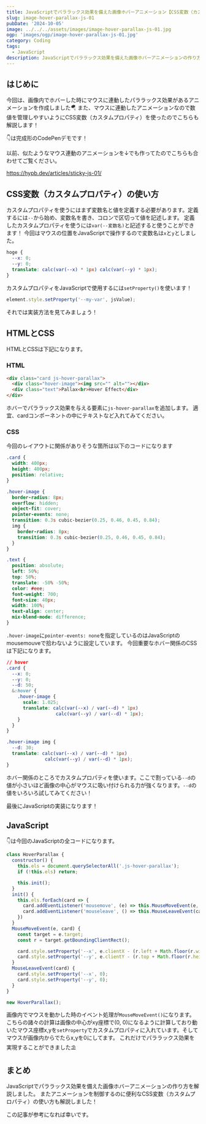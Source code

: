 ```yaml
---
title: JavaScriptでパララックス効果を備えた画像ホバーアニメーション【CSS変数（カスタムプロパティ）を使用】
slug: image-hover-parallax-js-01
pubDate: '2024-10-05'
image: ../../../assets/images/image-hover-parallax-js-01.jpg
ogp: 'images/ogp/image-hover-parallax-js-01.jpg'
category: Coding
tags:
  - JavaScript
description: JavaScriptでパララックス効果を備えた画像ホバーアニメーションの作り方を解説します。またアニメーションを制御するのに便利なCSS変数（カスタムプロパティ）の使い方も解説します。
---
```


## はじめに

今回は、画像内でホバーした時にマウスに連動したパララックス効果があるアニメーションを作成しました🪂
また、マウスに連動したアニメーションなので数値を管理しやすいようにCSS変数（カスタムプロパティ）を使ったのでこちらも解説します！

👇は完成形のCodePenデモです！
<CodePenEmbed penId="mdNPJje" title="Image Hover Parallax by JavaScript" />

以前、似たようなマウス連動のアニメーションを↓でも作ってたのでこちらも合わせてご覧ください。

https://hypb.dev/articles/sticky-js-01/

## CSS変数（カスタムプロパティ）の使い方

カスタムプロパティを使うにはまず変数名と値を定義する必要があります。定義するには`--`から始め、変数名を書き、コロンで区切って値を記述します。
定義したカスタムプロパティを使うには`var(--変数名)`と記述すると使うことができます！
今回はマウスの位置をJavaScriptで操作するので変数名は`x`と`y`としました。

```css title="カスタムプロパティの使用例"
hoge {
  --x: 0;
  --y: 0;
  translate: calc(var(--x) * 1px) calc(var(--y) * 1px);
}
```

カスタムプロパティをJavaScriptで使用するには`setProperty()`を使います！

```js title="JavaScriptでカスタムプロパティを使う例"
element.style.setProperty('--my-var', jsValue);
```

それでは実装方法を見てみましょう！

## HTMLとCSS

HTMLとCSSは下記になります。

### HTML

```html title="index.html"
<div class="card js-hover-parallax">
  <div class="hover-image"><img src="" alt=""></div>
  <div class="text">Pallax<br>Hover Effect</div>
</div>
```

ホバーでパララックス効果を与える要素に`js-hover-parallax`を追加します。
適宜、cardコンポーネントの中にテキストなど入れてみてください。

### CSS

今回のレイアウトに関係がありそうな箇所は以下のコードになります

```css title="style.scss"
.card {
  width: 400px;
  height: 400px;
  position: relative;
}

.hover-image {
  border-radius: 8px;
  overflow: hidden;
  object-fit: cover;
  pointer-events: none;
  transition: 0.3s cubic-bezier(0.25, 0.46, 0.45, 0.84);
  img {
    border-radius: 8px;
    transition: 0.3s cubic-bezier(0.25, 0.46, 0.45, 0.84);
  }
}

.text {
  position: absolute;
  left: 50%;
  top: 50%;
  translate: -50% -50%;
  color: #eee;
  font-weight: 700;
  font-size: 40px;
  width: 100%;
  text-align: center;
  mix-blend-mode: difference;
}
```

`.hover-image`に`pointer-events: none`を指定しているのはJavaScriptのmousemouveで拾わないように設定しています。
今回重要なホバー関係のCSSは下記になります。

```css title="style.css"
// hover
.card {
  --x: 0;
  --y: 0;
  --d: 50;
  &:hover {
    .hover-image {
      scale: 1.025;
      translate: calc(var(--x) / var(--d) * 1px)
                  calc(var(--y) / var(--d) * 1px);
    }
  }
}

.hover-image img {
  --d: 30;
  translate: calc(var(--x) / var(--d) * 1px)
              calc(var(--y) / var(--d) * 1px);
}
```

ホバー関係のところでカスタムプロパティを使います。ここで割っている`--d`の値が小さいほど画像の中心がマウスに吸い付けられる力が強くなります。`--d`の値をいろいろ試してみてください！

最後にJavaScriptの実装になります！

## JavaScript

👇は今回のJavaScriptの全コードになります。

```js title="script.js"
class HoverParallax {
  constructor() {
    this.els = document.querySelectorAll('.js-hover-parallax');
    if (!this.els) return;

    this.init();
  }
  init() {
    this.els.forEach(card => {
      card.addEventListener('mousemove', (e) => this.MouseMoveEvent(e, card));
      card.addEventListener('mouseleave', () => this.MouseLeaveEvent(card));
    })
  }
  MouseMoveEvent(e, card) {
    const target = e.target;
    const r = target.getBoundingClientRect();

    card.style.setProperty('--x', e.clientX - (r.left + Math.floor(r.width / 2)));
    card.style.setProperty('--y', e.clientY - (r.top + Math.floor(r.height / 2)));
  }
  MouseLeaveEvent(card) {
    card.style.setProperty('--x', 0);
    card.style.setProperty('--y', 0);
  }
}

new HoverParallax();
```

画像内でマウスを動かした時のイベント処理が`MouseMoveEvent()`になります。
こちらの諸々の計算は画像の中心がxy座標で(0, 0)になるように計算しており動いたマウス座標x,yを`setProperty`でカスタムプロパティに入れています。そしてマウスが画像内からでたらx,yを0にしてます。
これだけでパララックス効果を実現することができました⛱️

## まとめ

JavaScriptでパララックス効果を備えた画像ホバーアニメーションの作り方を解説しました。
またアニメーションを制御するのに便利なCSS変数（カスタムプロパティ）の使い方も解説しました！

この記事が参考になれば幸いです。